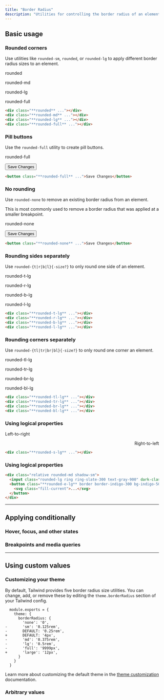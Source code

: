 ```yaml
---
title: "Border Radius"
description: "Utilities for controlling the border radius of an element."
---
```




## Basic usage

### Rounded corners

Use utilities like `rounded-sm`, `rounded`, or `rounded-lg` to apply different border radius sizes to an element.

<Example>
  <div class="flex flex-col sm:flex-row items-center justify-around gap-4 text-white text-sm text-center font-bold leading-6">
    <div class="flex flex-col items-center shrink-0">
      <p class="font-medium text-sm text-slate-500 font-mono text-center mb-3 dark:text-slate-400">rounded</p>
      <div class="p-4 shadow-sm bg-purple-500 w-16 h-16 rounded"></div>
    </div>
    <div class="flex flex-col items-center shrink-0">
      <p class="font-medium text-sm text-slate-500 font-mono text-center mb-3 dark:text-slate-400">rounded-md</p>
      <div class="p-4 shadow-sm bg-purple-500 w-16 h-16 rounded-md"></div>
    </div>
    <div class="flex flex-col items-center shrink-0">
      <p class="font-medium text-sm text-slate-500 font-mono text-center mb-3 dark:text-slate-400">rounded-lg</p>
      <div class="p-4 shadow-sm bg-purple-500 w-16 h-16 rounded-lg"></div>
    </div>
    <div class="flex flex-col items-center shrink-0">
      <p class="font-medium text-sm text-slate-500 font-mono text-center mb-3 dark:text-slate-400">rounded-full</p>
      <div class="p-4 shadow-sm bg-purple-500 w-16 h-16 rounded-full"></div>
    </div>
  </div>
</Example>

```html
<div class="**rounded** ..."></div>
<div class="**rounded-md** ..."></div>
<div class="**rounded-lg** ..."></div>
<div class="**rounded-full** ..."></div>
```

### Pill buttons

Use the `rounded-full` utility to create pill buttons.

<Example>
  <div class="flex justify-center gap-4 text-white text-sm text-center font-bold leading-6">
    <div class="flex flex-col items-center shrink-0">
      <p class="font-medium text-sm text-slate-500 font-mono text-center mb-3 dark:text-slate-400">rounded-full</p>
      <button class="px-4 py-2 font-semibold text-sm bg-cyan-500 text-white rounded-full shadow-sm">Save Changes</button>
    </div>
  </div>
</Example>

```html
<button class="**rounded-full** ...">Save Changes</button>
```

### No rounding

Use `rounded-none` to remove an existing border radius from an element.

This is most commonly used to remove a border radius that was applied at a smaller breakpoint.

<Example>
  <div class="flex justify-center gap-4 text-white text-sm text-center font-bold leading-6">
    <div class="flex flex-col items-center shrink-0">
      <p class="font-medium text-sm text-slate-500 font-mono text-center mb-3 dark:text-slate-400">rounded-none</p>
      <button class="px-4 py-2 font-semibold text-sm bg-sky-500 text-white rounded-none shadow-sm">Save Changes</button>
    </div>
  </div>
</Example>

```html
<button class="**rounded-none** ...">Save Changes</button>
```

### Rounding sides separately

Use `rounded-{t|r|b|l}{-size?}` to only round one side of an element.

<Example>
  <div class="flex flex-col sm:flex-row items-center justify-around gap-4 text-white text-sm text-center font-bold leading-6">
    <div class="flex flex-col items-center shrink-0">
      <p class="font-medium text-sm text-slate-500 font-mono text-center mb-3 dark:text-slate-400">rounded-t-lg</p>
      <div class="p-4 shadow-sm bg-blue-500 w-16 h-16 rounded-t-lg"></div>
    </div>
    <div class="flex flex-col items-center shrink-0">
      <p class="font-medium text-sm text-slate-500 font-mono text-center mb-3 dark:text-slate-400">rounded-r-lg</p>
      <div class="p-4 shadow-sm bg-blue-500 w-16 h-16 rounded-r-lg"></div>
    </div>
    <div class="flex flex-col items-center shrink-0">
      <p class="font-medium text-sm text-slate-500 font-mono text-center mb-3 dark:text-slate-400">rounded-b-lg</p>
      <div class="p-4 shadow-sm bg-blue-500 w-16 h-16 rounded-b-lg"></div>
    </div>
    <div class="flex flex-col items-center shrink-0">
      <p class="font-medium text-sm text-slate-500 font-mono text-center mb-3 dark:text-slate-400">rounded-l-lg</p>
      <div class="p-4 shadow-sm bg-blue-500 w-16 h-16 rounded-l-lg"></div>
    </div>
  </div>
</Example>

```html
<div class="**rounded-t-lg** ..."></div>
<div class="**rounded-r-lg** ..."></div>
<div class="**rounded-b-lg** ..."></div>
<div class="**rounded-l-lg** ..."></div>
```

### Rounding corners separately

Use `rounded-{tl|tr|br|bl}{-size?}` to only round one corner an element.

<Example>
  <div class="flex flex-col sm:flex-row items-center justify-around gap-4 text-white text-sm text-center font-bold leading-6">
    <div class="flex flex-col items-center shrink-0">
      <p class="font-medium text-sm text-slate-500 font-mono text-center mb-3 dark:text-slate-400">rounded-tl-lg</p>
      <div class="p-4 shadow-sm bg-pink-500 w-16 h-16 rounded-tl-lg"></div>
    </div>
    <div class="flex flex-col items-center shrink-0">
      <p class="font-medium text-sm text-slate-500 font-mono text-center mb-3 dark:text-slate-400">rounded-tr-lg</p>
      <div class="p-4 shadow-sm bg-pink-500 w-16 h-16 rounded-tr-lg"></div>
    </div>
    <div class="flex flex-col items-center shrink-0">
      <p class="font-medium text-sm text-slate-500 font-mono text-center mb-3 dark:text-slate-400">rounded-br-lg</p>
      <div class="p-4 shadow-sm bg-pink-500 w-16 h-16 rounded-br-lg"></div>
    </div>
    <div class="flex flex-col items-center shrink-0">
      <p class="font-medium text-sm text-slate-500 font-mono text-center mb-3 dark:text-slate-400">rounded-bl-lg</p>
      <div class="p-4 shadow-sm bg-pink-500 w-16 h-16 rounded-bl-lg"></div>
    </div>
  </div>
</Example>

```html
<div class="**rounded-tl-lg** ..."></div>
<div class="**rounded-tr-lg** ..."></div>
<div class="**rounded-br-lg** ..."></div>
<div class="**rounded-bl-lg** ..."></div>
```

### <Heading ignore>Using logical properties</Heading>

<UsingLogicalProperties feature="Border radius" syntax="rounded-{s|e|ss|se|ee|es}{-size?}" />

<Example>
  <div class="grid grid-cols-2 gap-x-4 place-items-center">
    <div class="flex flex-col items-start gap-y-4" dir="ltr">
      <p class="text-sm font-medium">Left-to-right</p>
      <div class="p-4 shadow-sm bg-blue-500 w-16 h-16 rounded-s-lg"></div>
    </div>
    <div class="flex flex-col items-start gap-y-4" dir="rtl">
      <p class="text-sm font-medium">Right-to-left</p>
      <div class="p-4 shadow-sm bg-blue-500 w-16 h-16 rounded-s-lg"></div>
    </div>
  </div>
</Example>

```html
<div class="**rounded-s-lg** ..."></div>
```

### Using logical properties

<LogicalPropertyExample property="rounding"/>

```html
<div class="relative rounded-md shadow-sm">
  <input class="rounded-lg ring ring-slate-300 text-gray-900" dark-class="rounded-lg ring ring-slate-700 bg-slate-800 text-slate-100"/>
  <button class="**rounded-e-lg** border border-indigo-300 bg-indigo-50 text-indigo-500 absolute end-0" dark-class="**rounded-e-lg** border border-indigo-700 bg-indigo-700 text-indigo-300 absolute end-0">
    <svg class="fill-current">...</svg>
  </button>
</div>
```

---

## <Heading ignore>Applying conditionally</Heading>

### <Heading ignore>Hover, focus, and other states</Heading>

<HoverFocusAndOtherStates defaultClass="rounded" featuredClass="rounded-lg" />

### <Heading ignore>Breakpoints and media queries</Heading>

<BreakpointsAndMediaQueries defaultClass="rounded" featuredClass="rounded-lg" />

---

## Using custom values

### Customizing your theme

By default, Tailwind provides five border radius size utilities. You can change, add, or remove these by editing the `theme.borderRadius` section of your Tailwind config.

```diff-js tailwind.config.js
  module.exports = {
    theme: {
      borderRadius: {
        'none': '0',
-       'sm': '0.125rem',
-       DEFAULT: '0.25rem',
+       DEFAULT: '4px',
-       'md': '0.375rem',
-       'lg': '0.5rem',
-       'full': '9999px',
+       'large': '12px',
      }
    }
  }
```

Learn more about customizing the default theme in the [theme customization](/docs/theme#customizing-the-default-theme) documentation.

### Arbitrary values

<ArbitraryValues property="border-radius" featuredClass="rounded-[12px]" />
